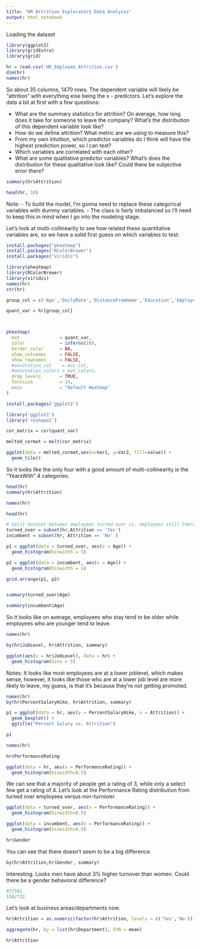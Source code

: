 ```yaml
---
title: "HR Attrition Exploratory Data Analyiss"
output: html_notebook
---
```


Loading the dataset

```r
library(ggplot2)
library(gridExtra)
library(grid)

hr = read.csv('HR_Employee_Attrition.csv')
dim(hr)
names(hr)
```
So about 35 columns, 1470 rows. The dependent variable will likely be "attrition" with everything else being the x - predictors. Let's explore the data a bit at first with a few questions:

- What are the summary statistics for attrition? On average, how long does it take for someone to leave the company? What's the distribution of this dependent variable look like?
- How do we define attrition? What metric are we using to measure this? 
- From my own intuition, which predictor variables do I think will have the highest prediction power, so I can test?
- Which variables are correlated with each other? 
- What are some qualitative predictor variables? What's does the distribution for these qualitative look like? Could there be subjective error there?

```r
summary(hr$Attrition)
```
```r
head(hr, 10)
```
Note: 
- To build the model, I'm gonna need to replace these categorical variables with dummy variables. 
- The class is fairly imbalanced so I'll need to keep this in mind when I go into the modeling stage. 

Let's look at multi-collinearity to see how related these quantitative variables are, so we have a solid first guess on which variables to test: 
```r
install.packages("pheatmap")
install.packages("RColorBrewer")
install.packages("viridis")
```
```r
library(pheatmap)
library(RColorBrewer)
library(viridis)
names(hr)
str(hr)

group_col = c('Age','DailyRate','DistanceFromHome','Education','EmployeeCount','EmployeeNumber','EnvironmentSatisfaction','JobInvolvement','JobLevel','JobSatisfaction','MonthlyIncome','MonthlyRate','NumCompaniesWorked','PercentSalaryHike','PerformanceRating','RelationshipSatisfaction','StandardHours','StockOptionLevel','TotalWorkingYears','TrainingTimesLastYear','WorkLifeBalance','YearsAtCompany','YearsInCurrentRole','YearsSinceLastPromotion','YearsWithCurrManager')

quant_var = hr[group_col]



pheatmap(
  mat               = quant_var,
  color             = inferno(10),
  border_color      = NA,
  show_colnames     = FALSE,
  show_rownames     = FALSE,
  #annotation_col    = mat_col,
  #annotation_colors = mat_colors,
  drop_levels       = TRUE,
  fontsize          = 14,
  main              = "Default Heatmap"
)

install.packages('ggplot2')

library('ggplot2')
library('reshape2')

cor_matrix = cor(quant_var)

melted_cormat = melt(cor_matrix)

ggplot(data = melted_cormat,aes(x=Var1, y=Var2, fill=value)) + 
  geom_tile()
```

So it looks like the only four with a good amount of multi-collinearity is the "YearsWith" 4 categories. 

```r
head(hr)
summary(hr$Attrition)

names(hr)
```

```r
head(hr)

# Split dataset between employees turned over vs. employees still there
turned_over = subset(hr,Attrition == 'Yes')
incumbent = subset(hr, Attrition == 'No' )

p1 = ggplot(data = turned_over, aes(x = Age)) + 
  geom_histogram(binwidth = 1)

p2 = ggplot(data = incumbent, aes(x = Age)) + 
  geom_histogram(binwidth = 1)

grid.arrange(p1, p2)



```
```r
summary(turned_over$Age)

summary(incumbent$Age)
```
So it looks like on average, employees who stay tend to be older while employees who are younger tend to leave. 

```r
names(hr)

by(hr$JobLevel, hr$Attrition, summary)

ggplot(aes(x = hr$JobLevel), data = hr) + 
  geom_histogram(bins = 5)
```
Notes: It looks like most employees are at a lower joblevel, which makes sense, however, it looks like those who are at a lower job level are more likely to leave, my guess, is that it's because they're not getting promoted. 

```r
names(hr)
by(hr$PercentSalaryHike, hr$Attrition, summary)

p1 = ggplot(data = hr, aes(y = PercentSalaryHike, x = Attrition)) + 
  geom_boxplot() + 
  ggtitle("Percent Salary vs. Attrition")

p1

```
```r
names(hr)

hr$PerformanceRating

ggplot(data = hr, aes(x = PerformanceRating)) +
  geom_histogram(binwidth=0.5)
```
We can see that a majority of people get a rating of 3, while only a select few get a rating of 4. Let's look at the Performance Rating distribution from turned over employees versus non-turnover.

```r
ggplot(data = turned_over, aes(x = PerformanceRating)) +
  geom_histogram(binwidth=0.5)
```

```r
ggplot(data = incumbent, aes(x = PerformanceRating)) +
  geom_histogram(binwidth=0.5)

hr$Gender
```
You can see that there doesn't seem to be a big difference. 

```r
by(hr$Attrition,hr$Gender, summary)

```
Interesting. Looks men have about 3% higher turnover than women. Could there be a gender behavioral difference? 
```r
87/501
150/732
```
Let's look at business areas/departments now.
```r

hr$Attrition = as.numeric(factor(hr$Attrition, levels = c('Yes','No'))) 

aggregate(hr, by = list(hr$Department), FUN = mean)

hr$Attrition

```

